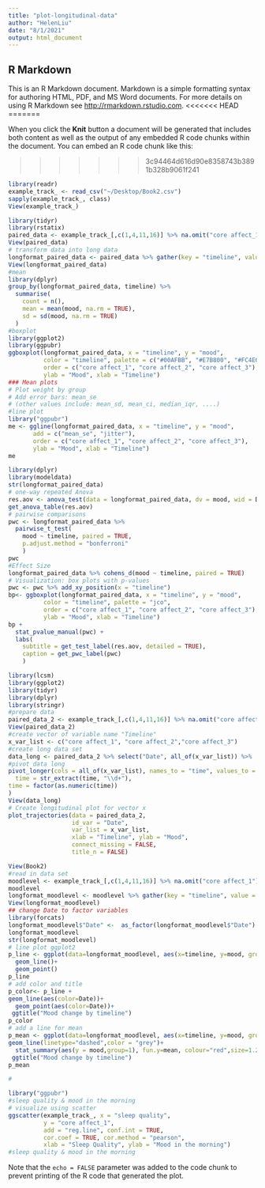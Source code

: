 ```yaml
---
title: "plot-longitudinal-data"
author: "HelenLiu"
date: "8/1/2021"
output: html_document
---
```

## R Markdown

This is an R Markdown document. Markdown is a simple formatting syntax for authoring HTML, PDF, and MS Word documents. For more details on using R Markdown see <http://rmarkdown.rstudio.com>.
<<<<<<< HEAD
=======

When you click the **Knit** button a document will be generated that includes both content as well as the output of any embedded R code chunks within the document. You can embed an R code chunk like this:

>>>>>>> 3c94464d616d90e8358743b3891b328b9061f241
```r
library(readr)
example_track_ <- read_csv("~/Desktop/Book2.csv")
sapply(example_track_, class)
View(example_track_)
```
```r
library(tidyr)
library(rstatix)
paired_data <- example_track_[,c(1,4,11,16)] %>% na.omit("core affect_1")
View(paired_data)
# transform data into long data 
longformat_paired_data <- paired_data %>% gather(key = "timeline", value = "mood"  ,"core affect_1", "core affect_2", "core affect_3")
View(longformat_paired_data)
#mean 
library(dplyr)
group_by(longformat_paired_data, timeline) %>%
  summarise(
    count = n(),
    mean = mean(mood, na.rm = TRUE),
    sd = sd(mood, na.rm = TRUE)
  )
#boxplot
library(ggplot2)
library(ggpubr)
ggboxplot(longformat_paired_data, x = "timeline", y = "mood", 
          color = "timeline", palette = c("#00AFBB", "#E7B800", "#FC4E07"),
          order = c("core affect_1", "core affect_2", "core affect_3"),
          ylab = "Mood", xlab = "Timeline")
### Mean plots
# Plot weight by group
# Add error bars: mean_se
# (other values include: mean_sd, mean_ci, median_iqr, ....)
#line plot
library("ggpubr")
me <- ggline(longformat_paired_data, x = "timeline", y = "mood", 
       add = c("mean_se", "jitter"), 
       order = c("core affect_1", "core affect_2", "core affect_3"),
       ylab = "Mood", xlab = "Timeline")
me
```
```r
library(dplyr)
library(modeldata)
str(longformat_paired_data)
# one-way repeated Anova
res.aov <- anova_test(data = longformat_paired_data, dv = mood, wid = Date, within = timeline)
get_anova_table(res.aov)
# pairwise comparisons
pwc <- longformat_paired_data %>%
  pairwise_t_test(
    mood ~ timeline, paired = TRUE,
    p.adjust.method = "bonferroni"
    )
pwc
#Effect Size  
longformat_paired_data %>% cohens_d(mood ~ timeline, paired = TRUE)
# Visualization: box plots with p-values
pwc <- pwc %>% add_xy_position(x = "timeline")
bp<- ggboxplot(longformat_paired_data, x = "timeline", y = "mood", 
          color = "timeline", palette = "jco",
          order = c("core affect_1", "core affect_2", "core affect_3"),
          ylab = "Mood", xlab = "Timeline")
bp +
  stat_pvalue_manual(pwc) +
  labs(
    subtitle = get_test_label(res.aov, detailed = TRUE),
    caption = get_pwc_label(pwc)
    )
```
```r
library(lcsm)
library(ggplot2)
library(tidyr)
library(dplyr)
library(stringr)
#prepare data 
paired_data_2 <- example_track_[,c(1,4,11,16)] %>% na.omit("core affect_1")
View(paired_data_2)
#create vector of variable name "Timeline"
x_var_list <- c("core affect_1", "core affect_2","core affect_3")
#create long data set 
data_long <- paired_data_2 %>% select("Date", all_of(x_var_list)) %>% 
#pivot data long
pivot_longer(cols = all_of(x_var_list), names_to = "time", values_to = "Mood") %>% mutate(
  time = str_extract(time, "\\d+"),
time = factor(as.numeric(time))
)
View(data_long)
# Create longitudinal plot for vector x
plot_trajectories(data = paired_data_2,
                  id_var = "Date", 
                  var_list = x_var_list,
                  xlab = "Timeline", ylab = "Mood",
                  connect_missing = FALSE, 
                  title_n = FALSE)
```
```r
View(Book2)
#read in data set
moodlevel <- example_track_[,c(1,4,11,16)] %>% na.omit("core affect_1")
moodlevel
longformat_moodlevel <- moodlevel %>% gather(key = "timeline", value = "mood"  ,"core affect_1", "core affect_2", "core affect_3")
View(longformat_moodlevel)
## change Date to factor variables
library(forcats)
longformat_moodlevel$"Date" <-  as_factor(longformat_moodlevel$"Date")
longformat_moodlevel 
str(longformat_moodlevel)  
# line plot ggplot2
p_line <- ggplot(data=longformat_moodlevel, aes(x=timeline, y=mood, group=Date))+
  geom_line()+
  geom_point()
p_line
# add color and title 
p_color<- p_line +
geom_line(aes(color=Date))+
  geom_point(aes(color=Date))+
 ggtitle("Mood change by timeline")
p_color
# add a line for mean 
p_mean <- ggplot(data=longformat_moodlevel, aes(x=timeline, y=mood, group=Date))+
geom_line(linetype="dashed",color = "grey")+
  stat_summary(aes(y = mood,group=1), fun.y=mean, colour="red",size=1.2,geom="line",group=1)+
 ggtitle("Mood change by timeline")
p_mean
```
```r
#

library("ggpubr")
#sleep quality & mood in the morning 
# visualize using scatter
ggscatter(example_track_, x = "sleep quality", 
          y = "core affect_1", 
          add = "reg.line", conf.int = TRUE, 
          cor.coef = TRUE, cor.method = "pearson",
          xlab = "Sleep Quality", ylab = "Mood in the morning")
#sleep quality & mood in the morning 
```

Note that the `echo = FALSE` parameter was added to the code chunk to prevent printing of the R code that generated the plot.
